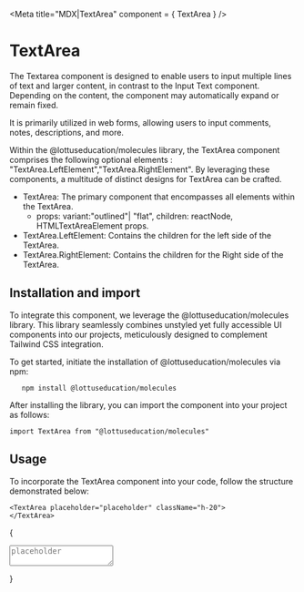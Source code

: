 

<Meta title="MDX|TextArea" component = { TextArea } />

# TextArea

The Textarea component is designed to enable users to input multiple lines of text and larger content, 
in contrast to the Input Text component. Depending on the content, the component may automatically expand or remain fixed.

It is primarily utilized in web forms, allowing users to input comments, notes, descriptions, and more.

Within the @lottuseducation/molecules library, the TextArea component comprises the following optional elements : 
"TextArea.LeftElement","TextArea.RightElement". By leveraging these components, a multitude of 
distinct designs for TextArea can be crafted.

- TextArea: The primary component that encompasses all elements within the TextArea.
  - props: variant:"outlined"| "flat", children: reactNode, HTMLTextAreaElement props.
- TextArea.LeftElement: Contains the children for the left side of the TextArea.
- TextArea.RightElement: Contains the children for the Right side of the TextArea.

## Installation and import

To integrate this component, we leverage the @lottuseducation/molecules library. This library seamlessly combines unstyled
yet fully accessible UI components into our projects, meticulously designed to complement Tailwind CSS integration.

To get started, initiate the installation of @lottuseducation/molecules via npm:

```
   npm install @lottuseducation/molecules
```


After installing the library, you can import the component into your project as follows:

`import TextArea from "@lottuseducation/molecules"`

## Usage

To incorporate the TextArea component into your code, follow the structure demonstrated below:

```
<TextArea placeholder="placeholder" className="h-20">
</TextArea>

```

{
  <TextArea placeholder="placeholder" className="h-20">
</TextArea>
}